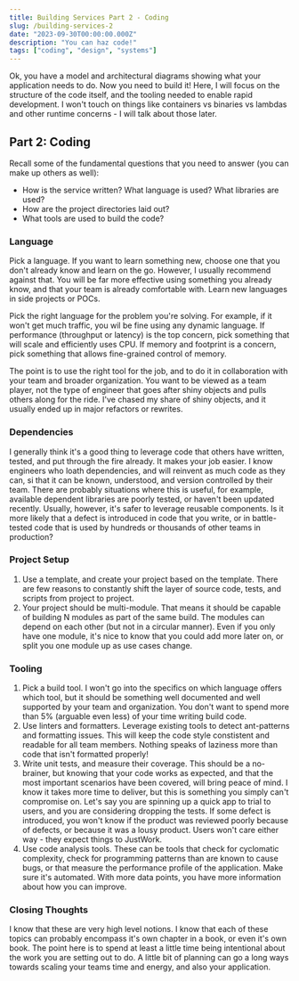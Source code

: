 ```yaml
---
title: Building Services Part 2 - Coding
slug: /building-services-2
date: "2023-09-30T00:00:00.000Z"
description: "You can haz code!"
tags: ["coding", "design", "systems"]
---
```


Ok, you have a model and architectural diagrams showing what your application needs to do. Now you need to build it!
Here, I will focus on the structure of the code itself, and the tooling needed to enable rapid development. I won't touch
on things like containers vs binaries vs lambdas and other runtime concerns - I will talk about those later. 

## Part 2: Coding

Recall some of the fundamental questions that you need to answer (you can make up others as well):

* How is the service written? What language is used? What libraries are used?
* How are the project directories laid out?
* What tools are used to build the code?

### Language

Pick a language. If you want to learn something new, choose one that you don't already know and
learn on the go. However, I usually recommend against that. You will be far more effective using something
you already know, and that your team is already comfortable with. Learn new languages in side projects or POCs.

Pick the right language for the problem you're solving. For example, if it won't get much traffic, you wil be fine using
any dynamic language. If performance (throughput or latency) is the top concern, pick something that will scale and efficiently
uses CPU. If memory and footprint is a concern, pick something that allows fine-grained control of memory.

The point is to use the right tool for the job, and to do it in collaboration with your team and broader organization. You want to
be viewed as a team player, not the type of engineer that goes after shiny objects and pulls others along for the ride. I've chased my share
of shiny objects, and it usually ended up in major refactors or rewrites.

### Dependencies

I generally think it's a good thing to leverage code that others have written, tested, and put through the fire already. It makes your job
easier. I know engineers who loath dependencies, and will reinvent as much code as they can, si that it can be known, understood, and version controlled by their team.
There are probably situations where this is useful, for example, available dependent libraries are poorly tested, or haven't been updated recently. Usually, however,
it's safer to leverage reusable components. Is it more likely that a defect is introduced in code that you write, or in battle-tested code
that is used by hundreds or thousands of other teams in production?

### Project Setup

1. Use a template, and create your project based on the template. There are few reasons to constantly shift the
layer of source code, tests, and scripts from project to project.
1. Your project should be multi-module. That means it should be capable of building N modules as part of the same build. 
The modules can depend on each other (but not in a circular manner). Even if you only have one module,
it's nice to know that you could add more later on, or split you one module up as use cases change.

### Tooling

1. Pick a build tool. I won't go into the specifics on which language offers which tool, but it should be something well documented
and well supported by your team and organization. You don't want to spend more than 5% (arguable even less) of your time writing build code.
1. Use linters and formatters. Leverage existing tools to detect ant-patterns and formatting issues. This will keep the code style constistent
and readable for all team members. Nothing speaks of laziness more than code that isn't formatted properly!
1. Write unit tests, and measure their coverage. This should be a no-brainer, but knowing that your code works as expected, and that
the most important scenarios have been covered, will bring peace of mind. I know it takes more time to deliver, but this is something you simply
can't compromise on. Let's say you are spinning up a quick app to trial to users, and you are considering dropping the tests. If some
defect is introduced, you won't know if the product was reviewed poorly because of defects, or because it was a lousy product. Users won't care either
way - they expect things to JustWork.
1. Use code analysis tools. These can be tools that check for cyclomatic complexity, check for programming patterns than are known to cause bugs, or that
measure the performance profile of the application. Make sure it's automated. With more data points, you have more information about
how you can improve.

### Closing Thoughts

I know that these are very high level notions. I know that each of these topics
can probably encompass it's own chapter in a book, or even it's own book. The point here
is to spend at least a little time being intentional about the work you are setting out to do.
A little bit of planning can go a long ways towards scaling your teams time and energy, and also your
application.



